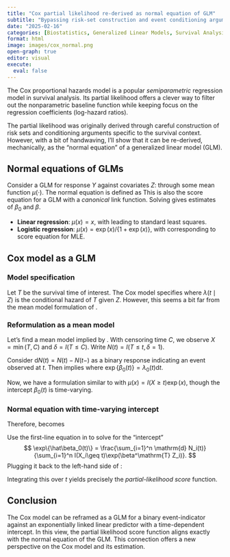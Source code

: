 ```yaml
---
title: "Cox partial likelihood re-derived as normal equation of GLM"
subtitle: "Bypassing risk-set construction and event conditioning arguments"
date: "2025-02-16"
categories: [Biostatistics, Generalized Linear Models, Survival Analysis, Partial Likelihood]
format: html
image: images/cox_normal.png
open-graph: true
editor: visual
execute:
  eval: false
---
```



The Cox proportional hazards model is a popular *semiparametric* regression model 
in survival analysis. Its partial likelihood offers a clever way to filter out the nonparametric baseline function while keeping focus on the regression coefficients (log-hazard ratios).

The partial likelihood was originally derived through careful construction of risk sets and conditioning arguments specific to the survival context. 
However, with a bit of handwaving, I'll show that it can be re-derived,
mechanically, as the "normal equation" of a generalized linear model (GLM).

## Normal equations of GLMs

Consider a GLM for response $Y$ against covariates $Z$:
\begin{equation}\label{eq:mean_mod}
E(Y\mid Z) = \mu(\beta_0 + \beta^\mathrm{T} Z) \tag{1}
\end{equation}
through some mean function $\mu(\cdot)$. The normal equation is defined as
\begin{equation}\label{eq:normal}
\sum_{i=1}^n \left(\begin{array}{c}
1\\
Z_i\\
\end{array}\right)
\left\{Y_i - \mu(\beta_0 + \beta^\mathrm{T} Z_i)\right\} =0. \tag{2}
\end{equation}
<!-- -   $\dot\mu(Z)=\d\mu(x)/\mathrm{d} x |_{x = \beta_0 + \beta^\mathrm{T} Z}$: differential of mean function;  -->
<!-- -   $\sigma^2(Z) = {\rm var}(Y\mid Z)$: variance function. -->
This is also the score equation for a GLM with a *canonical* link function.
Solving \eqref{eq:normal} gives estimates of $\beta_0$ and $\beta$.


-   **Linear regression**: $\mu(x) = x$, with \eqref{eq:normal} leading to standard least squares.
-   **Logistic regression**: $\mu(x) = \exp(x)/\{1+\exp(x)\}$, with \eqref{eq:normal} corresponding to score equation for MLE.

    

## Cox model as a GLM

### Model specification
Let $T$ be the survival time of interest.
The Cox model specifies 
\begin{equation}\label{eq:cox}
\lambda(t\mid Z) = \lambda_0(t)\exp(\beta^\mathrm{T} Z), \tag{3}
\end{equation}
where $\lambda(t\mid Z)$ is the conditional hazard of $T$ given $Z$. However, this 
seems a bit far from the mean model formulation of \eqref{eq:mean_mod}. 

### Reformulation as a mean model
Let's find a mean model implied by \eqref{eq:cox}.
With censoring time $C$, we observe $X = \min(T, C)$ and $\delta = I(T\leq C)$.
Write $N(t) = I(T\leq t, \delta = 1)$. 

Consider $\mathrm{d} N(t)=N(t)-N(t-)$ as a binary response indicating an event observed at $t$. Then
\eqref{eq:cox} implies
\begin{align*}
E\{\mathrm{d} N(t)\mid X\geq t, Z\} &= I(X\geq t)\exp(\beta^\mathrm{T} Z)\lambda_0(t)\mathrm{d} t\\
&=I(X\geq t)\exp\{\beta_0(t)+\beta^\mathrm{T} Z\}.
\end{align*}
where $\exp\{\beta_0(t)\}= \lambda_0(t)\mathrm{d} t$.

Now, we have a formulation similar to \eqref{eq:mean_mod} with $\mu(x) = I(X\geq t)\exp(x)$, though the intercept $\beta_0(t)$ is time-varying.

### Normal equation with time-varying intercept

Therefore, \eqref{eq:normal} becomes
\begin{equation}\label{eq:normal_cox}
\sum_{i=1}^n\left(\begin{array}{c}
1\\
Z_i\\
\end{array}\right)
\big[\mathrm{d} N_i(t) - I(X_i\geq t)\exp\{\beta_0(t)+\beta^\mathrm{T} Z_i\}\big] =0.  \tag{4}
\end{equation}

Use the first-line equation in \eqref{eq:normal_cox} to solve for the "intercept"
$$
\exp\{\hat\beta_0(t)\} = \frac{\sum_{i=1}^n \mathrm{d} N_i(t)}{\sum_{i=1}^n I(X_i\geq t)\exp(\beta^\mathrm{T} Z_i)}.
$$
Plugging it back to the left-hand side of \eqref{eq:normal_cox}:

\begin{align*}
&\sum_{i=1}^n Z_i\mathrm{d} N_i(t) - \exp\{\hat\beta_0(t)\}\sum_{i=1}^n  Z_iI(X_i\geq t)\exp(\beta^\mathrm{T} Z_i) \notag\\
=&\sum_{i=1}^n Z_i\mathrm{d} N_i(t) - \frac{\sum_{i=1}^n \mathrm{d} N_i(t)}{\sum_{i=1}^n I(X_i\geq t)\exp(\beta^\mathrm{T} Z_i)}\sum_{i=1}^n  Z_iI(X_i\geq t)\exp(\beta^\mathrm{T} Z_i) \notag\\
=& \sum_{i=1}^n \left\{Z_i - \frac{\sum_{j=1}^n  I(X_j\geq t)\exp(\beta^\mathrm{T} Z_j)Z_j}{\sum_{j=1}^n I(X_j\geq t)\exp(\beta^\mathrm{T} Z_j)}\right\}\mathrm{d} N_i(t) 
\end{align*}
Integrating this over $t$ yields precisely the *partial-likelihood score* function.

## Conclusion

The Cox model can be reframed as a GLM for a binary event-indicator against an exponentially linked linear predictor with a time-dependent intercept. In this view, the partial likelihood score function aligns exactly with the normal equation of the GLM. This connection offers a new perspective on the Cox model and its estimation.
